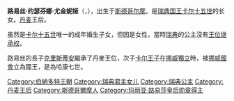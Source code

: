 {{expand|time=2015-02-25T03:12:43+00:00}}
{{unreferenced|time=2015-02-25T03:12:43+00:00}}
{{Infobox royalty|consort=yes
| image        = Louise of Sweden - Queen of Denmark.jpg
| image_size   = 250px
| succession   = 丹麦王后
| reign        = 1906年1月29日 — 1912年5月14日
| full name    = Louise Josefina Eugenia
| birth_date   = {{Birth date|1851|10|31|df=yes}}
| birth_place  = {{SWE}}[[斯德哥尔摩王宫|斯德哥尔摩王宫]]
| death_date   = {{Death date and age|1926|3|20|1851|10|31|df=yes}}
| death_place  = {{DEN}}[[哥本哈根|哥本哈根]][[阿马林堡宫|阿马林堡宫]]
| burial_place = [[罗斯基勒大教堂|罗斯基勒大教堂]]
| religion     = [[路德教|路德教]]
| father       = [[卡尔十五世|卡尔十五世]]
| mother       = [[荷蘭的路易絲|荷蘭的路易絲]]
| spouse       = [[弗雷德里克八世|弗雷德里克八世]]
| issue        = [[克里斯蒂安十世|克里斯蒂安]]<br>[[哈康七世|卡尔王子]]<br>[[丹麥的路易絲_(1875-1906)|路易丝公主]]<br>[[哈拉尔王子_(丹麦)|哈拉尔王子]]<br>[[丹麥的英格堡公主|英格堡公主]]<br>[[丹麥的提拉公主_(1880-1945)|提拉公主]]<br>[[古斯塔夫王子_(丹麥)|古斯塔夫王子]]<br>[[達格瑪公主|達格瑪公主]]
| house        = [[贝尔纳多特王朝|贝尔纳多特王朝]]
}}

'''路易丝·约瑟芬娜·尤金妮娅'''（{{lang-sv|'''Louise Josefina Eugenia'''}}，{{bd|1851年|10月31日|1926年|3月20日}}），出生于[[斯德哥尔摩|斯德哥尔摩]]。是[[瑞典君主列表|瑞典国王]][[卡尔十五世|卡尔十五世]]的长女。[[丹麦|丹麦]]王后。

虽然是[[卡尔十五世|卡尔十五世]]唯一的成年婚生子女，但因是女性，當時[[瑞典|瑞典]]的公主沒有[[瑞典王位繼承|王位继承权]]。

路易丝的長子[[克里斯蒂安十世|克里斯蒂安]]繼承了丹麥王位，次子[[哈康七世|卡尔王子]]在[[瑞典-挪威聯盟解體|挪威獨立]]時，被[[挪威國會|挪威國會]]立為國王，是為哈康七世。

{{Authority control}}
{{DEFAULTSORT: Louise}}
[[Category:伯納多特王朝|Category:伯納多特王朝]]
[[Category:瑞典君主女儿|Category:瑞典君主女儿]]
[[Category:瑞典公主|Category:瑞典公主]]
[[Category:丹麦王后|Category:丹麦王后]]
[[Category:斯德哥爾摩人|Category:斯德哥爾摩人]]
[[Category:玛丽亚·路易莎皇后勋章得主|Category:玛丽亚·路易莎皇后勋章得主]]

{{瑞典人物小作品}}
{{丹麦人物小作品}}
